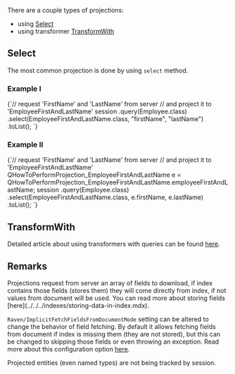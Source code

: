 
There are a couple types of projections:

- using [Select](../../../client-api/session/querying/how-to-perform-projection.mdx#select)
- using transformer [TransformWith](../../../client-api/session/querying/how-to-use-transformers-in-queries.mdx)

## Select

The most common projection is done by using `select` method.

### Example I

<TabItem value="projection_1" label="projection_1">
<CodeBlock language="java">
{`// request 'FirstName' and 'LastName' from server
// and project it to 'EmployeeFirstAndLastName'
session
  .query(Employee.class)
  .select(EmployeeFirstAndLastName.class, "firstName", "lastName")
  .toList();
`}
</CodeBlock>
</TabItem>

### Example II

<TabItem value="projection_2" label="projection_2">
<CodeBlock language="java">
{`// request 'FirstName' and 'LastName' from server
// and project it to 'EmployeeFirstAndLastName'
QHowToPerformProjection_EmployeeFirstAndLastName e =
  QHowToPerformProjection_EmployeeFirstAndLastName.employeeFirstAndLastName;
session
  .query(Employee.class)
  .select(EmployeeFirstAndLastName.class, e.firstName, e.lastName)
  .toList();
`}
</CodeBlock>
</TabItem>



## TransformWith

Detailed article about using transformers with queries can be found [here](../../../client-api/session/querying/how-to-use-transformers-in-queries.mdx).



## Remarks

<Admonition type="note" title="Note" id="note" href="#note">
Projections request from server an array of fields to download, if index contains those fields (stores them) they will come directly from index, if not values from document will be used. You can read more about storing fields [here](../../../indexes/storing-data-in-index.mdx).

`Raven/ImplicitFetchFieldsFromDocumentMode` setting can be altered to change the behavior of field fetching. By default it allows fetching fields from document if index is missing them (they are not stored), but this can be changed to skipping those fields or even throwing an exception. Read more about this configuration option [here](../../../server/configuration/configuration-options.mdx#index-settings).
</Admonition>


<Admonition type="note" title="">
Projected entities (even named types) are not being tracked by session.
</Admonition>



